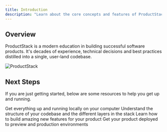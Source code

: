 ```yaml
---
title: Introduction
description: "Learn about the core concepts and features of ProductStack"
---
```


## Overview

ProductStack is a modern education in building successful software products.
It's decades of experience, technical decisions and best practices distilled into a single, user-land codebase.

<Frame>
  <img src="/images/hero.jpg" alt="ProductStack" className="rounded-xl" />
</Frame>

## Next Steps

If you are just getting started, below are some resources to help you get up and running.

<CardGroup cols={2}>
  <Card
    title="Installation"
    icon="rectangle-terminal"
    iconType="duotone"
    href="/getting-started/installation"
  >
    Get everything up and running locally on your computer
  </Card>
  <Card
    title="Understand the Codebase"
    icon="code"
    iconType="duotone"
    href="/codebase/introduction"
  >
    Understand the structure of your codebase and the different layers in the
    stack
  </Card>
  <Card
    title="Build Features"
    icon="lightbulb-on"
    iconType="duotone"
    href="/build/introduction"
  >
    Learn how to build amazing new features for your product
  </Card>
  <Card
    title="Deployment"
    icon="clouds"
    iconType="duotone"
    href="/deploy/introduction"
  >
    Get your product deployed to preview and production environments
  </Card>
</CardGroup>

